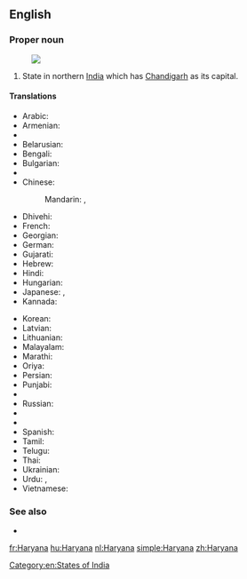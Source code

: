 ==English==
{{wikipedia}}

===Proper noun===
{{en-proper noun}}
[[Image:Haryana in India (disputed hatched).svg|thumb|]]

# State in northern [[India]] which has [[Chandigarh]] as its capital.

====Translations====
{{trans-top|state}}
* Arabic: {{t-|ar|هاريانا|f|tr=hariyaana}}
* Armenian: {{t-|hy|Հարյանա|tr=Haryana}}
* {{trreq|as}}
* Belarusian: {{t-|be|Хар'яна|f|tr=Xar'jána}}
* Bengali: {{t-|bn|হরিয়ানা|sc=Beng}}
* Bulgarian: {{t-|bg|Харяна|f|tr=Harjána}}
* {{trreq|hne}}
* Chinese:
*: Mandarin: {{t|cmn|哈里亞納邦|sc=Hani}},  {{t|cmn|哈里亚纳邦|tr=Hālǐyànà-bāng|sc=Hani}}
* Dhivehi: {{t-|dv|ހަރިޔާނާ|sc=Thaa}}
* French: {{t+|fr|Haryana}}
* Georgian: {{t-|ka|ჰარიანა|sc=Geor}}
* German: {{t-|de|Haryana}}
* Gujarati: {{t-|gu|હરિયાણા|tr=hariyāṇā|sc=Gujr}}
* Hebrew: {{t-|he|הריאנה}}
* Hindi: {{t+|hi|हरियाणा|tr=hariyāṇā}}
* Hungarian: {{t+|hu|Harijána}}
* Japanese: {{t-|ja|ハリヤーナー州|tr=Hariyānā-shū}},  {{t-|ja|ハリヤーナー|tr=Hariyānā}}
* Kannada: {{t+|kn|ಹರಿಯಾಣ|tr=hariyāṇa|sc=Knda}}
{{trans-mid}}
* Korean: {{t-|ko|하리아나 주|tr=hariana ju|sc=Kore}}
* Latvian: {{t-|lv|Harjāna}}
* Lithuanian: {{t-|lt|Harjana}}
* Malayalam: {{t-|ml|ഹരിയാണ|tr=hariyāṇa|sc=Mlym}}
* Marathi: {{t-|mr|हरियाणा|tr=hariyāṇā|sc=Deva}}
* Oriya: {{t-|or|ହରିଆନା|sc=Orya}}
* Persian: {{t-|fa|هاریانا}}
* Punjabi: {{t-|pa|ਹਰਿਆਣਾ|sc=Guru}}
* {{trreq|raj}}
* Russian: {{t-|ru|Харьяна|f|tr=Xar'jána}}
* {{trreq|sat}}
* {{trreq|sip}}
* Spanish: {{t-|es|Haryana}}
* Tamil: {{t-|ta|அரியானா|tr=ariyāṉā|sc=Taml}}
* Telugu: {{t+|te|హర్యానా}}
* Thai: {{t-|th|รัฐหรยาณา|tr=rát hŏn-yaa-naa}}
* Ukrainian: {{t-|uk|Хар'яна|f|tr=Xar'jána}}
* Urdu: {{t-|ur|ہریانہ|tr=hariyāṇā}}, {{t-|ur|ہاریانا|tr=hariyāṇā}}
* Vietnamese: {{t-|vi|Haryana}}
{{trans-bottom}}

===See also===
* {{list:states of India/en}}

[[Category:en:States of India]]

[[fr:Haryana]]
[[hu:Haryana]]
[[nl:Haryana]]
[[simple:Haryana]]
[[zh:Haryana]]